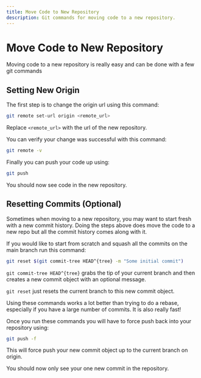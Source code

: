 ```yaml
---
title: Move Code to New Repository
description: Git commands for moving code to a new repository.
---
```


# Move Code to New Repository

Moving code to a new repository is really easy and can be done with a few git commands

## Setting New Origin

The first step is to change the origin url using this command:

```sh
git remote set-url origin <remote_url>
```

Replace `<remote_url>` with the url of the new repository.

You can verify your change was successful with this command:

```sh
git remote -v
```

Finally you can push your code up using:

```sh
git push
```

You should now see code in the new repository.

## Resetting Commits (Optional)

Sometimes when moving to a new repository, you may want to start fresh with a new commit history.
Doing the steps above does move the code to a new repo but all the commit history comes along with it.

If you would like to start from scratch and squash all the commits on the main branch run this command:

```sh
git reset $(git commit-tree HEAD^{tree} -m "Some initial commit")
```

`git commit-tree HEAD^{tree}` grabs the tip of your current branch and then creates a new commit object with an optional message.

`git reset` just resets the current branch to this new commit object.

Using these commands works a lot better than trying to do a rebase, especially if you have a large number of commits. It is also really fast!

Once you run these commands you will have to force push back into your repository using:

```sh
git push -f
```

This will force push your new commit object up to the current branch on origin.

You should now only see your one new commit in the repository.
